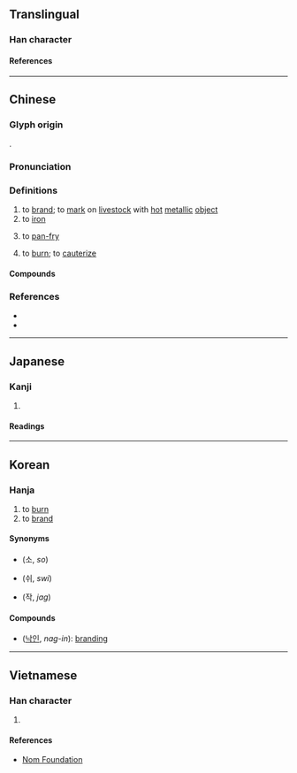 {{character info}}
==Translingual==

===Han character===
{{Han char|rn=86|rad=火|as=06|sn=10|four=97864|canj=FHER|ids=⿰火各}}

====References====
{{Han ref|kx=0670.180|dkj=19014|dj=1079.100|hdz=32200.160|uh=70D9}}

----

==Chinese==
{{zh-forms}}

===Glyph origin===
{{Han etym}}
{{Han compound|火|各|c1=s|c2=p|t1=fire|ls=psc}}.

===Pronunciation===
{{zh-pron
|m=lào,luò,1nb=colloquial,2nb=literary
|m_note=luò - “to burn”. also used in {{l|zh|炮烙}}
|c=lok3,lok6
|c_note=lok3 - colloquial; lok6 - variant
|mn=qz,xm,zz:lo̍h/tw,xm,zz:lō/ml:lo̍k
|mn_note=lo̍h/lō - vernacular; lo̍k - literary
|mn-t=luah4/log8
|mn-t_note=luah4 - vernacular; log8 - literary
|w=5loq
|mc=y
|oc=y
|cat=v
}}

===Definitions===
{{zh-hanzi}}

# to [[brand#Verb|brand]]; to [[mark]] on [[livestock]] with [[hot]] [[metallic]] [[object]]
# to [[iron]]
#: {{zh-syn|熨|燙}}
# to [[pan-fry]]
#: {{zh-x|烙餅|type of [[flatbread]]}}
# to [[burn]]; to [[cauterize]]
#: {{zh-syn|灼}}

====Compounds====
{{zh-der|烙印|烙燒餅|烙餅|烙花|烙鐵|烙鐵印兒|炮烙}}

===References===
* {{R:twedu|A02405}}
* {{R:yue:Hanzi}}

----

==Japanese==

===Kanji===
{{ja-kanji|grade=|rs=火06}}

# {{rfdef|ja|sort=火06}}

====Readings====
{{ja-readings
|goon=らく
|kanon=らく
|on=かく
|kun=やく
}}

----

==Korean==

===Hanja===
{{ko-hanja|hangeul=[[락]]>[[낙]]}}

# to [[burn]]
# to [[brand#Verb|brand]]

====Synonyms====
* {{l|ko|燒}} (소, ''so'')
* {{l|ko|焠}} (쉬, ''swi'')
* {{l|ko|灼}} (작, ''jag'')

====Compounds====
* {{l|ko|烙印}} ([[낙인]], ''nag-in''): [[branding]]
----

==Vietnamese==

===Han character===
{{vi-hantu|rs=火06|[[lạc]]}}

# {{rfdef|vi|sort=火06}}

====References====
* [http://nomfoundation.org/common/nom_details.php?codepoint=70D9 Nom Foundation]
